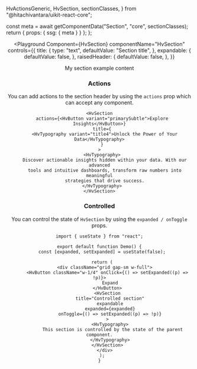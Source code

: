   HvActionsGeneric,
  HvSection,
  sectionClasses,
} from "@hitachivantara/uikit-react-core";



  const meta = await getComponentData("Section", "core", sectionClasses);
  return { props: { ssg: { meta } } };
};

<Header />

<Playground
  Component={HvSection}
  componentName="HvSection"
  controls={{
    title: {
      type: "text",
      defaultValue: "Section title",
    },
    expandable: {
      defaultValue: false,
    },
    raisedHeader: {
      defaultValue: false,
    },
  }}
>
  <div>My section example content</div>
</Playground>

### Actions

You can add actions to the section header by using the `actions` prop which can accept any component.

```tsx live
<HvSection
  actions={<HvButton variant="primarySubtle">Explore Insights</HvButton>}
  title={
    <HvTypography variant="title4">Unlock the Power of Your Data</HvTypography>
  }
>
  <HvTypography>
    Discover actionable insights hidden within your data. With our advanced
    tools and intuitive dashboards, transform raw numbers into meaningful
    strategies that drive success.
  </HvTypography>
</HvSection>
```

### Controlled

You can control the state of `HvSection` by using the `expanded / onToggle` props.

```tsx live
import { useState } from "react";

export default function Demo() {
  const [expanded, setExpanded] = useState(false);

  return (
    <div className="grid gap-sm w-full">
      <HvButton className="w-1/4" onClick={() => setExpanded((p) => !p)}>
        Expand
      </HvButton>
      <HvSection
        title="Controlled section"
        expandable
        expanded={expanded}
        onToggle={() => setExpanded((p) => !p)}
      >
        <HvTypography>
          This section is controlled by the state of the parent component.
        </HvTypography>
      </HvSection>
    </div>
  );
}
```
